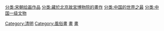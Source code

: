 [[分类:宋朝绘画作品|分类:宋朝绘画作品]]
[[分类:藏於北京故宮博物院的畫作|分类:藏於北京故宮博物院的畫作]]
[[分类:中国的世界之最|分类:中国的世界之最]]
[[分类:中国一级文物|分类:中国一级文物]]
[[Category:清明|Category:清明]]
[[Category:風俗畫|Category:風俗畫]]
[[Category:國立故宮博物院國寶類藏品|畫]]
[[Category:國立故宮博物院藝術作品|畫]]